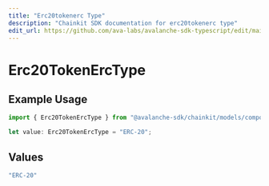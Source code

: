 ```yaml
---
title: "Erc20tokenerc Type"
description: "Chainkit SDK documentation for erc20tokenerc type"
edit_url: https://github.com/ava-labs/avalanche-sdk-typescript/edit/main/chainkit/docs/models/components/erc20tokenerctype.md
---
```


# Erc20TokenErcType

## Example Usage

```typescript
import { Erc20TokenErcType } from "@avalanche-sdk/chainkit/models/components";

let value: Erc20TokenErcType = "ERC-20";
```

## Values

```typescript
"ERC-20"
```